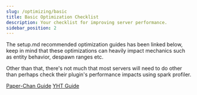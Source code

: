 ```yaml
---
slug: /optimizing/basic
title: Basic Optimization Checklist
description: Your checklist for improving server performance. 
sidebar_position: 2
---
```


The setup.md recommended optimization guides has been linked below, keep in mind that these optimizations can heavily impact mechanics such as entity behavior, despawn ranges etc.

Other than that, there's not much that most servers will need to do other than perhaps check their plugin's performance impacts using spark profiler.

<div>
<a class="button button--outline button--primary" href="https://paper-chan.moe/paper-optimization/">Paper-Chan Guide</a> <a class="button button--outline button--primary" href="https://github.com/YouHaveTrouble/minecraft-optimization">YHT Guide</a>
</div>
